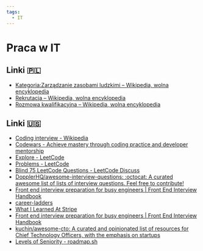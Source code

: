 ```yaml
---
tags:
  - IT
---
```


# Praca w IT

## Linki 🇵🇱

- [Kategoria:Zarządzanie zasobami ludzkimi – Wikipedia, wolna encyklopedia](https://pl.wikipedia.org/wiki/Kategoria:Zarz%C4%85dzanie_zasobami_ludzkimi)
- [Rekrutacja – Wikipedia, wolna encyklopedia](https://pl.wikipedia.org/wiki/Rekrutacja)
- [Rozmowa kwalifikacyjna – Wikipedia, wolna encyklopedia](https://pl.wikipedia.org/wiki/Rozmowa_kwalifikacyjna)

## Linki 🇺🇸

- [Coding interview - Wikipedia](https://en.wikipedia.org/wiki/Coding_interview)
- [Codewars - Achieve mastery through coding practice and developer mentorship](https://www.codewars.com/)
- [Explore - LeetCode](https://leetcode.com/explore/)
- [Problems - LeetCode](https://leetcode.com/problemset/all/)
- [Blind 75 LeetCode Questions - LeetCode Discuss](https://leetcode.com/discuss/general-discussion/460599/blind-75-leetcode-questions)
- [DopplerHQ/awesome-interview-questions: :octocat: A curated awesome list of lists of interview questions. Feel free to contribute!](https://github.com/DopplerHQ/awesome-interview-questions)
- [Front end interview preparation for busy engineers | Front End Interview Handbook](https://www.frontendinterviewhandbook.com/)
- [career-ladders](https://career-ladders.dev/)
- [What I Learned At Stripe](https://steinkamp.us/posts/2022-11-10-what-i-learned-at-stripe)
- [Front end interview preparation for busy engineers | Front End Interview Handbook](https://www.frontendinterviewhandbook.com/)
- [kuchin/awesome-cto: A curated and opinionated list of resources for Chief Technology Officers, with the emphasis on startups](https://github.com/kuchin/awesome-cto)
- [Levels of Seniority - roadmap.sh](https://roadmap.sh/guides/levels-of-seniority)
